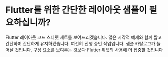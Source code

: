 # Flutter를 위한 간단한 레이아웃 샘플이 필요하십니까?

Flutter 레이아웃 코드 스니펫 세트를 보여드리겠습니다. 많은 시각적 예제와 함께 짧고 간단하며 간단하게 유지하겠습니다.
여전히 진행 중인 작업입니다. 샘플 카탈로그가 늘어날 것입니다. 구성 요소를 보여주는 것보다 Flutter 위젯의 사용에 더 집중할 것입니다
